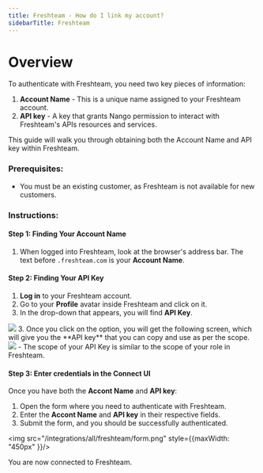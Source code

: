 ```yaml
---
title: Freshteam - How do I link my account?
sidebarTitle: Freshteam
---
```


# Overview

To authenticate with Freshteam, you need two key pieces of information:
1. **Account Name** - This is a unique name assigned to your Freshteam account.
2. **API key** - A key that grants Nango permission to interact with Freshteam's APIs resources and services.

This guide will walk you through obtaining both the Account Name and API key within Freshteam.

### Prerequisites:

- You must be an existing customer, as Freshteam is not available for new customers.

### Instructions:

#### Step 1: Finding Your Account Name
1. When logged into Freshteam, look at the browser's address bar. The text before `.freshteam.com` is your **Account Name**.

#### Step 2: Finding Your API Key
1. **Log in** to your Freshteam account.
2. Go to your **Profile** avatar inside Freshteam and click on it. 
3. In the drop-down that appears, you will find **API Key**. 
<img src="/integrations/all/freshteam/profile.png" />
3. Once you click on the option, you will get the following screen, which will give you the **API key** that you can copy and use as per the scope. 
<img src="/integrations/all/freshteam/api_key.png" />
- The scope of your API Key is similar to the scope of your role in Freshteam. 

#### Step 3: Enter credentials in the Connect UI

Once you have both the **Accont Name** and **API key**:
1. Open the form where you need to authenticate with Freshteam.
2. Enter the **Accont Name** and **API key** in their respective fields.
3. Submit the form, and you should be successfully authenticated.


<img src="/integrations/all/freshteam/form.png" style={{maxWidth: "450px" }}/>

You are now connected to Freshteam.
 